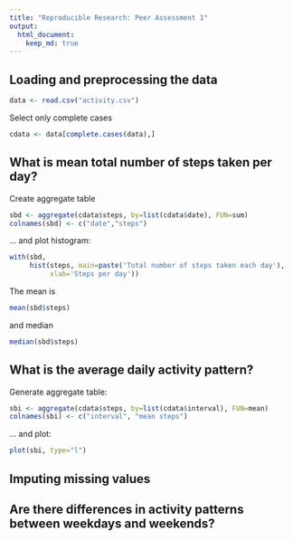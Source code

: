 ```yaml
---
title: "Reproducible Research: Peer Assessment 1"
output: 
  html_document:
    keep_md: true
---
```

## Loading and preprocessing the data
```r
data <- read.csv("activity.csv")
```
Select only complete cases
```r
cdata <- data[complete.cases(data),]
```
## What is mean total number of steps taken per day?
Create aggregate table
```r
sbd <- aggregate(cdata$steps, by=list(cdata$date), FUN=sum)
colnames(sbd) <- c("date","steps")
```
... and plot histogram:
```r
with(sbd, 
     hist(steps, main=paste('Total number of steps taken each day'), 
          xlab='Steps per day'))
```

The mean is 
```r
mean(sbd$steps) 
``` 
and median 
```r
median(sbd$steps)
```

## What is the average daily activity pattern?
Generate aggregate table:
```r
sbi <- aggregate(cdata$steps, by=list(cdata$interval), FUN=mean)
colnames(sbi) <- c("interval", "mean steps")
```
... and plot:
```r
plot(sbi, type="l")
```

## Imputing missing values



## Are there differences in activity patterns between weekdays and weekends?
